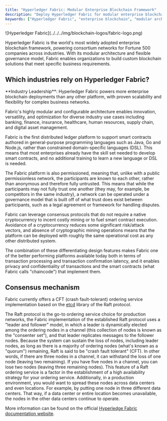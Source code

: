 ```yaml
---
title: "Hyperledger Fabric: Modular Enterprise Blockchain Framework"
description: "Deploy Hyperledger Fabric for modular enterprise blockchain networks. Compare Fabric's channel architecture, chaincode flexibility, and consortium governance features."
keywords: ["Hyperledger Fabric", "enterprise blockchain", "modular architecture", "channels", "chaincode", "consortium", "permissioned network"]
---
```



<div className="flex items-start gap-6 mb-8">
  <div className="flex-shrink-0 w-16">
    ![Hyperledger Fabric](../../../img/blockchain-logos/fabric-logo.png)
  </div>
  <div className="flex-1">
    <p className="text-lg mb-4">
      Hyperledger Fabric is the world's most widely adopted enterprise blockchain framework, powering consortium networks for Fortune 500 companies across industries. With its modular architecture and flexible governance model, Fabric enables organizations to build custom blockchain solutions that meet specific business requirements.
    </p>
  </div>
</div>

## Which industries rely on Hyperledger Fabric?

<Cards>
  <Card title="Global Supply Chains" description="Walmart, Maersk, and other giants use Fabric for end-to-end supply chain visibility, product traceability, and compliance verification." />
  <Card title="Trade Finance" description="Banks and trade organizations building letter of credit systems, trade documentation, and cross-border transaction networks." />
  <Card title="Healthcare Networks" description="Medical institutions sharing patient records, drug traceability, and clinical trial data with strict privacy and compliance controls." />
  <Card title="Identity Management" description="Government and enterprise identity solutions requiring fine-grained access controls and privacy-preserving verification." />
</Cards>

<Callout type="info">
  **Industry Leadership**: Hyperledger Fabric powers more enterprise blockchain deployments than any other platform, with proven scalability and flexibility for complex business networks.
</Callout>

Fabric's highly modular and configurable architecture enables innovation, versatility, and optimization for diverse industry use cases including banking, finance, insurance, healthcare, human resources, supply chain, and digital asset management.

Fabric is the first distributed ledger platform to support smart contracts
authored in general-purpose programming languages such as Java, Go and Node.js,
rather than constrained domain-specific languages (DSL). This means that most
enterprises already have the skill set needed to develop smart contracts, and no
additional training to learn a new language or DSL is needed.

The Fabric platform is also permissioned, meaning that, unlike with a public
permissionless network, the participants are known to each other, rather than
anonymous and therefore fully untrusted. This means that while the participants
may not fully trust one another (they may, for example, be competitors in the
same industry), a network can be operated under a governance model that is built
off of what trust does exist between participants, such as a legal agreement or
framework for handling disputes.

Fabric can leverage consensus protocols that do not require a native
cryptocurrency to incent costly mining or to fuel smart contract execution.
Avoidance of a cryptocurrency reduces some significant risk/attack vectors, and
absence of cryptographic mining operations means that the platform can be
deployed with roughly the same operational cost as any other distributed system.

The combination of these differentiating design features makes Fabric one of the
better performing platforms available today both in terms of transaction
processing and transaction confirmation latency, and it enables privacy and
confidentiality of transactions and the smart contracts (what Fabric calls
"chaincode") that implement them.

## Consensus mechanism

Fabric currently offers a CFT (crash fault-tolerant) ordering service
implementation based on the [etcd](https://coreos.com/etcd/) library of the Raft
protocol.

The Raft protocol is the go-to ordering service choice for production networks,
the Fabric implementation of the established Raft protocol uses a "leader and
follower" model, in which a leader is dynamically elected among the ordering
nodes in a channel (this collection of nodes is known as the "consenter set"),
and that leader replicates messages to the follower nodes. Because the system
can sustain the loss of nodes, including leader nodes, as long as there is a
majority of ordering nodes (what's known as a "quorum") remaining, Raft is said
to be "crash fault tolerant" (CFT). In other words, if there are three nodes in
a channel, it can withstand the loss of one node (leaving two remaining). If you
have five nodes in a channel, you can lose two nodes (leaving three remaining
nodes). This feature of a Raft ordering service is a factor in the establishment
of a high availability strategy for your ordering service. Additionally, in a
production environment, you would want to spread these nodes across data centers
and even locations. For example, by putting one node in three different data
centers. That way, if a data center or entire location becomes unavailable, the
nodes in the other data centers continue to operate.

More information can be found on the official
[Hyperledge Fabric documentation website](https://hyperledger-fabric.readthedocs.io/en/latest).
